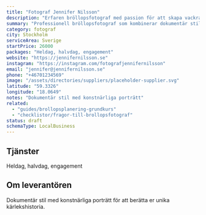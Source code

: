 ```yaml
---
title: "Fotograf Jennifer Nilsson"
description: "Erfaren bröllopsfotograf med passion för att skapa vackra minnen från er stora dag."
summary: "Professionell bröllopsfotograf som kombinerar dokumentär stil med konstnärliga porträtt för att berätta er unika kärlekshistoria."
category: fotograf
city: Stockholm
serviceArea: Sverige
startPrice: 26000
packages: "Heldag, halvdag, engagement"
website: "https://jennifernilsson.se"
instagram: "https://instagram.com/fotografjennifernilsson"
email: "jennifer@jennifernilsson.se"
phone: "+46701234569"
image: "/assets/directories/suppliers/placeholder-supplier.svg"
latitude: "59.3326"
longitude: "18.0649"
notes: "Dokumentär stil med konstnärliga porträtt"
related:
  - "guides/brollopsplanering-grundkurs"
  - "checklistor/fragor-till-brollopsfotograf"
status: draft
schemaType: LocalBusiness
---
```


## Tjänster

Heldag, halvdag, engagement

## Om leverantören

Dokumentär stil med konstnärliga porträtt för att berätta er unika kärlekshistoria.